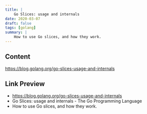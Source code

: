 ```yaml
---
title: |
    Go Slices: usage and internals
date: 2020-03-07
draft: false
tags: [golang]
summary: |
    How to use Go slices, and how they work.
---
```


## Content

https://blog.golang.org/go-slices-usage-and-internals

## Link Preview

- https://blog.golang.org/go-slices-usage-and-internals
- Go Slices: usage and internals - The Go Programming Language
- How to use Go slices, and how they work.
